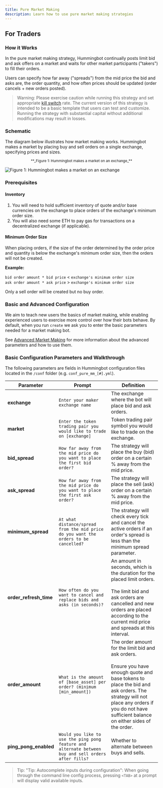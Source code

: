 ```yaml
---
title: Pure Market Making
description: Learn how to use pure market making strategies
---
```


## For Traders

### How it Works

In the pure market making strategy, Hummingbot continually posts limit bid and ask offers on a market and waits for other market participants ("takers") to fill their orders.

Users can specify how far away ("spreads") from the mid price the bid and asks are, the order quantity, and how often prices should be updated (order cancels + new orders posted).

> Warning: Please exercise caution while running this strategy and set appropriate [kill switch](/advanced/kill-switch/) rate. The current version of this strategy is intended to be a basic template that users can test and customize. Running the strategy with substantial capital without additional modifications may result in losses.

### Schematic

The diagram below illustrates how market making works. Hummingbot makes a market by placing buy and sell orders on a single exchange, specifying prices and sizes.

<small>
  <center>**_Figure 1: Hummingbot makes a market on an exchange_**</center>
</small>

![Figure 1: Hummingbot makes a market on an exchange](pure-mm.png)

### Prerequisites

#### Inventory

1. You will need to hold sufficient inventory of quote and/or base currencies on the exchange to place orders of the exchange's minimum order size.
2. You will also need some ETH to pay gas for transactions on a decentralized exchange (if applicable).

#### Minimum Order Size

When placing orders, if the size of the order determined by the order price and quantity is below the exchange's minimum order size, then the orders will not be created.

**Example:**

`bid order amount * bid price` < `exchange's minimum order size`<br/>
`ask order amount * ask price` > `exchange's minimum order size`

Only a sell order will be created but no buy order.

### Basic and Advanced Configuration

We aim to teach new users the basics of market making, while enabling experienced users to exercise more control over how their bots behave. By default, when you run `create` we ask you to enter the basic parameters needed for a market making bot.

See [Advanced Market Making](/strategies/advanced-mm) for more information about the advanced parameters and how to use them.

### Basic Configuration Parameters and Walkthrough

The following parameters are fields in Hummingbot configuration files located in the `/conf` folder (e.g. `conf_pure_mm_[#].yml`).

| Parameter              | Prompt                                                                                               | Definition                                                                                                                                                                                                                                                   |
| ---------------------- | ---------------------------------------------------------------------------------------------------- | ------------------------------------------------------------------------------------------------------------------------------------------------------------------------------------------------------------------------------------------------------------ |
| **exchange**           | `Enter your maker exchange name`                                                                     | The exchange where the bot will place bid and ask orders.                                                                                                                                                                                                    |
| **market**             | `Enter the token trading pair you would like to trade on [exchange]`                                 | Token trading pair symbol you would like to trade on the exchange.                                                                                                                                                                                           |
| **bid_spread**         | `How far away from the mid price do you want to place the first bid order?`                          | The strategy will place the buy (bid) order on a certain % away from the mid price.                                                                                                                                                                          |
| **ask_spread**         | `How far away from the mid price do you want to place the first ask order?`                          | The strategy will place the sell (ask) order on a certain % away from the mid price.                                                                                                                                                                         |
| **minimum_spread**     | `At what distance/spread from the mid price do you want the orders to be cancelled?`                 | The strategy will check every tick and cancel the active orders if an order's spread is less than the minimum spread parameter.                                                                                                                              |
| **order_refresh_time** | `How often do you want to cancel and replace bids and asks (in seconds)?`                            | An amount in seconds, which is the duration for the placed limit orders. <br/><br/> The limit bid and ask orders are cancelled and new orders are placed according to the current mid price and spreads at this interval.                                    |
| **order_amount**       | `What is the amount of [base_asset] per order? (minimum [min_amount])`                               | The order amount for the limit bid and ask orders. <br/><br/> Ensure you have enough quote and base tokens to place the bid and ask orders. The strategy will not place any orders if you do not have sufficient balance on either sides of the order. <br/> |
| **ping_pong_enabled**  | `Would you like to use the ping pong feature and alternate between buy and sell orders after fills?` | Whether to alternate between buys and sells.                                                                                                                                                                                                                 |

> Tip: "Tip: Autocomplete inputs during configuration": When going through the command line config process, pressing `<TAB>` at a prompt will display valid available inputs.
